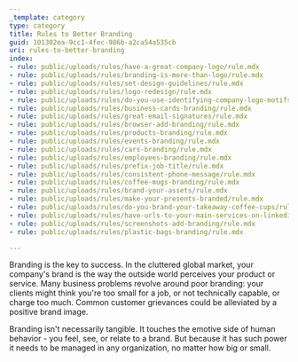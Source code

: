 ```yaml
---
_template: category
type: category
title: Rules to Better Branding
guid: 101302ea-9cc1-4fec-986b-a2ca54a535cb
uri: rules-to-better-branding
index:
- rule: public/uploads/rules/have-a-great-company-logo/rule.mdx
- rule: public/uploads/rules/branding-is-more-than-logo/rule.mdx
- rule: public/uploads/rules/set-design-guidelines/rule.mdx
- rule: public/uploads/rules/logo-redesign/rule.mdx
- rule: public/uploads/rules/do-you-use-identifying-company-logo-motifs/rule.mdx
- rule: public/uploads/rules/business-cards-branding/rule.mdx
- rule: public/uploads/rules/great-email-signatures/rule.mdx
- rule: public/uploads/rules/browser-add-branding/rule.mdx
- rule: public/uploads/rules/products-branding/rule.mdx
- rule: public/uploads/rules/events-branding/rule.mdx
- rule: public/uploads/rules/cars-branding/rule.mdx
- rule: public/uploads/rules/employees-branding/rule.mdx
- rule: public/uploads/rules/prefix-job-title/rule.mdx
- rule: public/uploads/rules/consistent-phone-message/rule.mdx
- rule: public/uploads/rules/coffee-mugs-branding/rule.mdx
- rule: public/uploads/rules/brand-your-assets/rule.mdx
- rule: public/uploads/rules/make-your-presents-branded/rule.mdx
- rule: public/uploads/rules/do-you-brand-your-takeaway-coffee-cups/rule.mdx
- rule: public/uploads/rules/have-urls-to-your-main-services-on-linkedin/rule.mdx
- rule: public/uploads/rules/screenshots-add-branding/rule.mdx
- rule: public/uploads/rules/plastic-bags-branding/rule.mdx

---
```


Branding is the key to success. In the cluttered global market, your company's brand is the way the outside world perceives your product or service. Many business problems revolve around poor branding: your clients might think you're too small for a job, or not technically capable, or charge too much. Common customer grievances could be alleviated by a positive brand image.

Branding isn't necessarily tangible. It touches the emotive side of human behavior - you feel, see, or relate to a brand. But because it has such power it needs to be managed in any organization, no matter how big or small.
